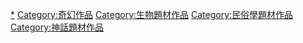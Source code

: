 [[Category:傳說生物|*]]
[[Category:奇幻作品|Category:奇幻作品]]
[[Category:生物題材作品|Category:生物題材作品]]
[[Category:民俗學題材作品|Category:民俗學題材作品]]
[[Category:神話題材作品|Category:神話題材作品]]